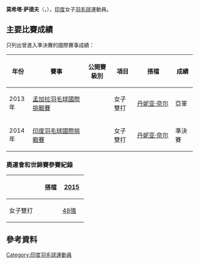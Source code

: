 {{noteTA|G1=Badminton}}
{{Infobox 羽球選手
| playername              = 莫希塔·萨德夫<br/>{{lang|en|Mohita Sahdev}}
| image                   = 
| size                    = 
| caption                 = 
| birth_name              = 
| date_of_birth           = {{birth_date_and_age|1988|2|5}}
| place_of_birth          = 
| height                  = 
| weight                  = 
| event                   = 女子單打、女子雙打
| country                 = {{IND}}
| years_active            = 
| handedness              = 
| coach                   = 
| highest_ranking         = 第78位（女雙-[[丹妮亚·奈尔|丹妮亚·奈尔]]）
| date_of_highest_ranking = 2015年4月30日<ref name="ranking">[http://bwfcontent.tournamentsoftware.com/ranking/player.aspx?id=9416&player=108524 BWF World Ranking - Ranking of Mohita SAHDEV (48127)]{{en}}</ref>
| current_ranking         = 第94位（女雙-[[丹妮亚·奈尔|丹妮亚·奈尔]]）<br/>第241位（混雙-[[乌特卡什·阿罗拉|阿罗拉]]）<br/>第411位（混雙-[[Rishabh_Sahdev|萨德夫]]）
| date_of_current_ranking = 2015年7月23日<ref>[http://bwfcontent.tournamentsoftware.com/ranking/category.aspx?id=9416&category=475 BWF World Ranking - BWF世界排名榜 (7/23/2015) - Women's doubles]{{en}}</ref><ref>[http://bwfcontent.tournamentsoftware.com/ranking/category.aspx?id=9416&category=476 BWF World Ranking - BWF世界排名榜 (7/23/2015) - Mixed doubles]{{en}}</ref>
| played                  = 14勝–23負（女單）<br/>17勝–25負（女雙）<br/>7勝–7負（混雙）
| titles                  = 
| bwf_profile             = BC6AB3EF-544D-4E78-9FC8-00EF0680615D
| bwf_id                  = 48127
| updated                 = 2015年7月26日
}}
{{MedalTableTop}}
{{MedalSport | 女子[[羽毛球|羽毛球]]}}
{{MedalCountry | {{IND}}}}
{{MedalBottom}}
'''莫希塔·萨德夫'''（{{lang|en|'''Mohita Sahdev'''}}，{{bd|1988年|2月5日||}}），[[印度|印度]]女子[[羽毛球|羽毛球]]運動員。

==主要比賽成績==
只列出曾進入準決賽的國際賽事成績：
{| class=wikitable style="text-align:center; font-size:small;" 
!width="50"|年份
!width="180"|賽事
!width="80"|公開賽級別
!width="60"|項目
!width="120"|搭檔
!width="50"|成績
|-
!rowspan="1"|2013年
|[[2013年孟加拉羽毛球國際挑戰賽|孟加拉羽毛球國際挑戰賽]]
|{{BWFIC}}
|女子雙打
|[[丹妮亚·奈尔|丹妮亚·奈尔]]
|bgcolor="silver"|亞軍
|-
!rowspan="1"|2014年
|[[2014年印度羽毛球國際挑戰賽|印度羽毛球國際挑戰賽]]
|{{BWFIC}}
|女子雙打
|[[丹妮亚·奈尔|丹妮亚·奈尔]]
|bgcolor="#b8860b"|準決賽
|}
{{BWF賽事級別索引}}

===奧運會和世錦賽參賽紀錄===
{| class=wikitable style="text-align:center; font-size:small;" 
!
!搭檔
!width="50"|[[2015年世界羽毛球錦標賽|2015]]
|-
!width="80"|女子雙打
|align="left"|{{nowrap|[[丹妮亚·奈尔|丹妮亚·奈尔]]}}
|[[2015年世界羽毛球錦標賽女子雙打項目|48強]]
|}

==參考資料==
{{Reflist}}

{{DEFAULTSORT:Sahdev, Mohita}}
[[Category:印度羽毛球運動員|Category:印度羽毛球運動員]]